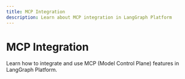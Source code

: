 ```yaml
---
title: MCP Integration
description: Learn about MCP integration in LangGraph Platform
---
```


# MCP Integration

Learn how to integrate and use MCP (Model Control Plane) features in LangGraph Platform. 